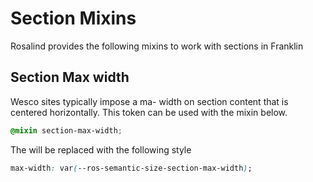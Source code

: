 
<Meta title="Docs/Developers/Mixins/Section"/>

# Section Mixins

Rosalind provides the following mixins to work with sections in Franklin

## Section Max width

Wesco sites typically impose a ma- width on section content that is centered horizontally. This token can be used with the mixin below.

```css
@mixin section-max-width;
```

The will be replaced with the following style

```css
max-width: var(--ros-semantic-size-section-max-width);
```